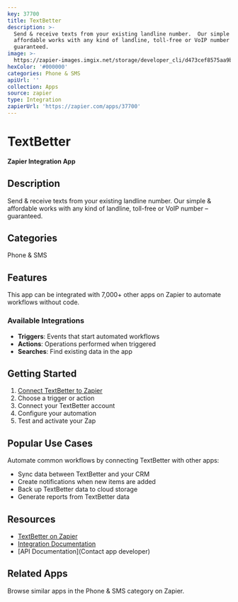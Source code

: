 ```yaml
---
key: 37700
title: TextBetter
description: >-
  Send & receive texts from your existing landline number.  Our simple &
  affordable works with any kind of landline, toll-free or VoIP number –
  guaranteed.
image: >-
  https://zapier-images.imgix.net/storage/developer_cli/d473cef8575aa9bcfb1888b94cf4a136.png?auto=format%2Ccompress&ixlib=python-3.0.0&q=50
hexColor: '#000000'
categories: Phone & SMS
apiUrl: ''
collection: Apps
source: zapier
type: Integration
zapierUrl: 'https://zapier.com/apps/37700'
---
```

# TextBetter

**Zapier Integration App**

## Description

Send & receive texts from your existing landline number.  Our simple & affordable works with any kind of landline, toll-free or VoIP number – guaranteed.

## Categories

Phone & SMS

## Features

This app can be integrated with 7,000+ other apps on Zapier to automate workflows without code.

### Available Integrations

- **Triggers**: Events that start automated workflows
- **Actions**: Operations performed when triggered
- **Searches**: Find existing data in the app

## Getting Started

1. [Connect TextBetter to Zapier](https://zapier.com/apps/37700)
2. Choose a trigger or action
3. Connect your TextBetter account
4. Configure your automation
5. Test and activate your Zap

## Popular Use Cases

Automate common workflows by connecting TextBetter with other apps:

- Sync data between TextBetter and your CRM
- Create notifications when new items are added
- Back up TextBetter data to cloud storage
- Generate reports from TextBetter data

## Resources

- [TextBetter on Zapier](https://zapier.com/apps/37700)
- [Integration Documentation](https://zapier.com/apps/37700/integrations)
- [API Documentation](Contact app developer)

## Related Apps

Browse similar apps in the Phone & SMS category on Zapier.
